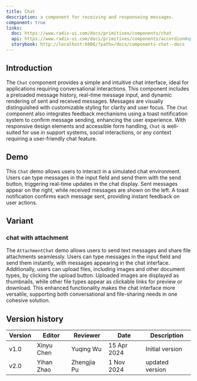 ```yaml
---
title: Chat
description: a component for receiving and responseing messages.
component: true
links:
  doc: https://www.radix-ui.com/docs/primitives/components/chat
  api: https://www.radix-ui.com/docs/primitives/components/accordion#api-reference
  storybook: http://localhost:6006/?path=/docs/components-chat--docs
---
```


## Introduction

The `Chat` component provides a simple and intuitive chat interface, ideal for applications requiring conversational interactions. This component includes a preloaded message history, real-time message input, and dynamic rendering of sent and received messages. Messages are visually distinguished with customizable styling for clarity and user focus. The `Chat` component also integrates feedback mechanisms using a toast notification system to confirm message sending, enhancing the user experience. With responsive design elements and accessible form handling, `Chat` is well-suited for use in support systems, social interactions, or any context requiring a user-friendly chat feature.

## Demo

<ComponentPreview
  name="chat-demo"
  className="[&_.preview>[data-orientation=vertical]]:sm:max-w-[70%]"
  description="An accordion with three items"
/>
This `Chat` demo allows users to interact in a simulated chat environment. Users
can type messages in the input field and send them with the send button, triggering
real-time updates in the chat display. Sent messages appear on the right, while received
messages are shown on the left. A toast notification confirms each message sent,
providing instant feedback on user actions.

## Variant

### chat with attachment

<ComponentPreview
  name="chat-attachment"
  className="[&_.preview>[data-orientation=vertical]]:sm:max-w-[70%]"
  description="An accordion with three items"
/>
The `AttachmentChat` demo allows users to send text messages and share file attachments
seamlessly. Users can type messages in the input field and send them instantly, with
messages appearing in the chat interface. Additionally, users can upload files, including
images and other document types, by clicking the upload button. Uploaded images are
displayed as thumbnails, while other file types appear as clickable links for preview
or download. This enhanced functionality makes the chat interface more versatile,
supporting both conversational and file-sharing needs in one cohesive solution.

## Version history

| Version | Editor     | Reviewer    | Date        | Description     |
| ------- | ---------- | ----------- | ----------- | --------------- |
| v1.0    | Xinyu Chen | Yuqing Wu   | 15 Apr 2024 | Initial version |
| v2.0    | Yihan Zhao | Zhengjia Pu | 1 Nov 2024  | updated version |
